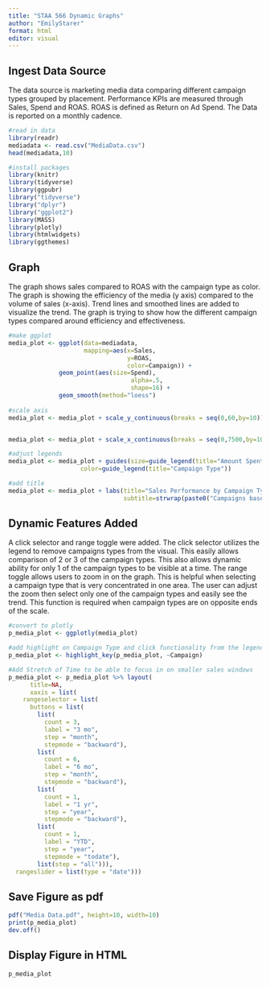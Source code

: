 ```yaml
---
title: "STAA 566 Dynamic Graphs"
author: "EmilyStarer"
format: html
editor: visual
---
```


## Ingest Data Source

The data source is marketing media data comparing different campaign types grouped by placement. Performance KPIs are measured through Sales, Spend and ROAS. ROAS is defined as Return on Ad Spend. The Data is reported on a monthly cadence.

```r
#read in data
library(readr)
mediadata <- read.csv("MediaData.csv")
head(mediadata,10)

```

```r
#install packages 
library(knitr)
library(tidyverse)
library(ggpubr)
library("tidyverse")
library("dplyr")
library("ggplot2")
library(MASS)
library(plotly)
library(htmlwidgets)
library(ggthemes)
```

## Graph

The graph shows sales compared to ROAS with the campaign type as color. The graph is showing the efficiency of the media (y axis) compared to the volume of sales (x-axis). Trend lines and smoothed lines are added to visualize the trend. The graph is trying to show how the different campaign types compared around efficiency and effectiveness.

```r
#make ggplot
media_plot <- ggplot(data=mediadata,
                     mapping=aes(x=Sales,
                                 y=ROAS,
                                 color=Campaign)) + 
              geom_point(aes(size=Spend),
                                  alpha=.5,
                                  shape=16) +
              geom_smooth(method="loess")
                     
#scale axis
media_plot <- media_plot + scale_y_continuous(breaks = seq(0,60,by=10))


media_plot <- media_plot + scale_x_continuous(breaks = seq(0,7500,by=1000))

#adjust legends
media_plot <- media_plot + guides(size=guide_legend(title="Amount Spent"),
                    color=guide_legend(title="Campaign Type"))

#add title
media_plot <- media_plot + labs(title="Sales Performance by Campaign Type",
                                subtitle=strwrap(paste0("Campaigns based on targeting criteria and placement. Return on Ad Spend calculated as Sales / Media Spend.")))
```

## Dynamic Features Added

A click selector and range toggle were added. The click selector utilizes the legend to remove campaigns types from the visual. This easily allows comparison of 2 or 3 of the campaign types. This also allows dynamic ability for only 1 of the campaign types to be visible at a time. The range toggle allows users to zoom in on the graph. This is helpful when selecting a campaign type that is very concentrated in one area. The user can adjust the zoom then select only one of the campaign types and easily see the trend. This function is required when campaign types are on opposite ends of the scale.

```r
#convert to plotly
p_media_plot <- ggplotly(media_plot)

#add highlight on Campaign Type and click functionality from the legend  
p_media_plot <- highlight_key(p_media_plot, ~Campaign)

#Add Stretch of Time to be able to focus in on smaller sales windows 
p_media_plot <- p_media_plot %>% layout(
      title=NA,
      xaxis = list(
    rangeselector = list(
      buttons = list(
        list(
          count = 3,
          label = "3 mo",
          step = "month",
          stepmode = "backward"),
        list(
          count = 6,
          label = "6 mo",
          step = "month",
          stepmode = "backward"),
        list(
          count = 1,
          label = "1 yr",
          step = "year",
          stepmode = "backward"),
        list(
          count = 1,
          label = "YTD",
          step = "year",
          stepmode = "todate"),
        list(step = "all"))),
  rangeslider = list(type = "date")))
```

## Save Figure as pdf

```r
pdf("Media Data.pdf", height=10, width=10)
print(p_media_plot)
dev.off()
```

## Display Figure in HTML

```r
p_media_plot
```
